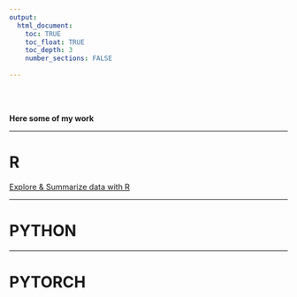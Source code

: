 ```yaml
---
output: 
  html_document:
    toc: TRUE
    toc_float: TRUE
    toc_depth: 3
    number_sections: FALSE
    
---
```


<br><br>

**Here some of my work**

***
# R

[Explore & Summarize data with R](./Explore_summarize_project/)

***

# PYTHON

***

# PYTORCH



